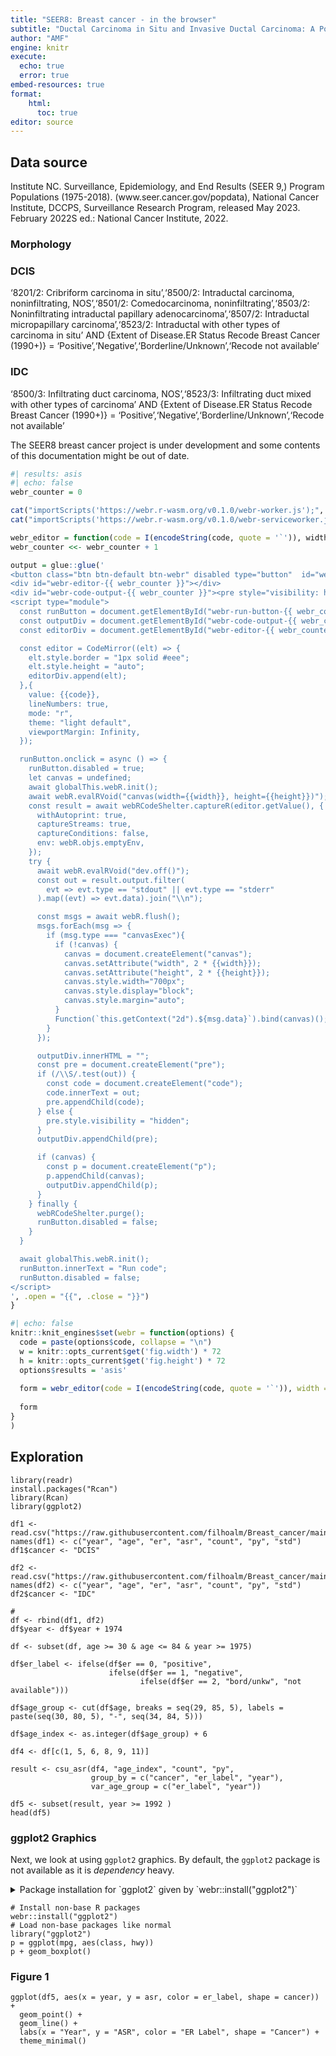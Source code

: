 ---
title: "SEER8: Breast cancer - in the browser"
subtitle: "Ductal Carcinoma in Situ and Invasive Ductal Carcinoma: A Population-based Perspective"
author: "AMF"
engine: knitr
execute:
  echo: true
  error: true
embed-resources: true
format:
    html: 
      toc: true
editor: source
---

## Data source

Institute NC. Surveillance, Epidemiology, and End Results (SEER 9,) Program Populations (1975-2018). (www.seer.cancer.gov/popdata), National Cancer Institute, DCCPS, Surveillance Research Program, released May 2023. February 2022S ed.: National Cancer Institute, 2022.

### Morphology

### DCIS

'8201/2: Cribriform carcinoma in situ','8500/2: Intraductal carcinoma, noninfiltrating, NOS','8501/2: Comedocarcinoma, noninfiltrating','8503/2: Noninfiltrating intraductal papillary adenocarcinoma','8507/2: Intraductal micropapillary carcinoma','8523/2: Intraductal with other types of carcinoma in situ' AND {Extent of Disease.ER Status Recode Breast Cancer (1990+)} = 'Positive','Negative','Borderline/Unknown','Recode not available'

### IDC

'8500/3: Infiltrating duct carcinoma, NOS','8523/3: Infiltrating duct mixed with other types of carcinoma' AND {Extent of Disease.ER Status Recode Breast Cancer (1990+)} = 'Positive','Negative','Borderline/Unknown','Recode not available'

::: callout-warning
The SEER8 breast cancer project is under development and some contents of this documentation might be out of date.
:::

```{=html}
<link rel="stylesheet" href="https://cdnjs.cloudflare.com/ajax/libs/codemirror/6.65.7/codemirror.min.css">
<style>
  .CodeMirror pre {
    background-color: unset !important;
  }
  .btn-webr {
    background-color: #EEEEEE;
    border-bottom-left-radius: 0;
    border-bottom-right-radius: 0;
  }
</style>
<script src="https://cdnjs.cloudflare.com/ajax/libs/codemirror/6.65.7/codemirror.min.js"></script>
<script src="https://cdnjs.cloudflare.com/ajax/libs/codemirror/6.65.7/mode/r/r.js"></script>
<script type="module">
  import { WebR } from "https://webr.r-wasm.org/v0.1.0/webr.mjs";
  globalThis.webR = new WebR({
    SW_URL: "/"
  });
  await globalThis.webR.init();
  globalThis.webRCodeShelter = await new globalThis.webR.Shelter();
  document.querySelectorAll(".btn-webr").forEach((btn) => {
    btn.innerText = "Run code";
    btn.disabled = false;
  });
</script>
```
```{r}
#| results: asis
#| echo: false
webr_counter = 0

cat("importScripts('https://webr.r-wasm.org/v0.1.0/webr-worker.js');", file = "webr-worker.js")
cat("importScripts('https://webr.r-wasm.org/v0.1.0/webr-serviceworker.js');", file = "webr-serviceworker.js")

webr_editor = function(code = I(encodeString(code, quote = '`')), width, height) { 
webr_counter <<- webr_counter + 1

output = glue::glue('
<button class="btn btn-default btn-webr" disabled type="button"  id="webr-run-button-{{ webr_counter }}">Loading webR...</button>
<div id="webr-editor-{{ webr_counter }}"></div>
<div id="webr-code-output-{{ webr_counter }}"><pre style="visibility: hidden"></pre></div>
<script type="module">
  const runButton = document.getElementById("webr-run-button-{{ webr_counter }}");
  const outputDiv = document.getElementById("webr-code-output-{{ webr_counter }}");
  const editorDiv = document.getElementById("webr-editor-{{ webr_counter }}");

  const editor = CodeMirror((elt) => {
    elt.style.border = "1px solid #eee";
    elt.style.height = "auto";
    editorDiv.append(elt);
  },{
    value: {{code}},
    lineNumbers: true,
    mode: "r",
    theme: "light default",
    viewportMargin: Infinity,
  });

  runButton.onclick = async () => {
    runButton.disabled = true;
    let canvas = undefined;
    await globalThis.webR.init();
    await webR.evalRVoid("canvas(width={{width}}, height={{height}})");
    const result = await webRCodeShelter.captureR(editor.getValue(), {
      withAutoprint: true,
      captureStreams: true,
      captureConditions: false,
      env: webR.objs.emptyEnv,
    });
    try {
      await webR.evalRVoid("dev.off()");
      const out = result.output.filter(
        evt => evt.type == "stdout" || evt.type == "stderr"
      ).map((evt) => evt.data).join("\\n");

      const msgs = await webR.flush();
      msgs.forEach(msg => {
        if (msg.type === "canvasExec"){
          if (!canvas) {
            canvas = document.createElement("canvas");
            canvas.setAttribute("width", 2 * {{width}});
            canvas.setAttribute("height", 2 * {{height}});
            canvas.style.width="700px";
            canvas.style.display="block";
            canvas.style.margin="auto";
          }
          Function(`this.getContext("2d").${msg.data}`).bind(canvas)();
        }
      });

      outputDiv.innerHTML = "";
      const pre = document.createElement("pre");
      if (/\\S/.test(out)) {
        const code = document.createElement("code");
        code.innerText = out;
        pre.appendChild(code);
      } else {
        pre.style.visibility = "hidden";
      }
      outputDiv.appendChild(pre);

      if (canvas) {
        const p = document.createElement("p");
        p.appendChild(canvas);
        outputDiv.appendChild(p);
      }
    } finally {
      webRCodeShelter.purge();
      runButton.disabled = false;
    }
  }

  await globalThis.webR.init();
  runButton.innerText = "Run code";
  runButton.disabled = false;
</script>
', .open = "{{", .close = "}}")
}
```

```{r}
#| echo: false
knitr::knit_engines$set(webr = function(options) {
  code = paste(options$code, collapse = "\n")
  w = knitr::opts_current$get('fig.width') * 72
  h = knitr::opts_current$get('fig.height') * 72
  options$results = 'asis'
  
  form = webr_editor(code = I(encodeString(code, quote = '`')), width = w, height = h)
  
  form
}
)
```

## Exploration

```{webr}
library(readr)
install.packages("Rcan")
library(Rcan)
library(ggplot2)

df1 <- read.csv("https://raw.githubusercontent.com/filhoalm/Breast_cancer/main/dataCheck/dcis.csv")
names(df1) <- c("year", "age", "er", "asr", "count", "py", "std")
df1$cancer <- "DCIS"

df2 <- read.csv("https://raw.githubusercontent.com/filhoalm/Breast_cancer/main/dataCheck/idc.csv")
names(df2) <- c("year", "age", "er", "asr", "count", "py", "std")
df2$cancer <- "IDC"

#
df <- rbind(df1, df2)
df$year <- df$year + 1974

df <- subset(df, age >= 30 & age <= 84 & year >= 1975)

df$er_label <- ifelse(df$er == 0, "positive",
                      ifelse(df$er == 1, "negative",
                             ifelse(df$er == 2, "bord/unkw", "not available")))

df$age_group <- cut(df$age, breaks = seq(29, 85, 5), labels = paste(seq(30, 80, 5), "-", seq(34, 84, 5)))

df$age_index <- as.integer(df$age_group) + 6

df4 <- df[c(1, 5, 6, 8, 9, 11)]

result <- csu_asr(df4, "age_index", "count", "py",
                  group_by = c("cancer", "er_label", "year"),
                  var_age_group = c("er_label", "year"))

df5 <- subset(result, year >= 1992 )
head(df5)

```
### ggplot2 Graphics

Next, we look at using `ggplot2` graphics. By default, the `ggplot2` package is not available as it is *dependency* heavy.

```{=html}
<details>
<summary>
Package installation for `ggplot2` given by `webr::install("ggplot2")`
</summary>
Downloading webR package: cli
Downloading webR package: glue
Downloading webR package: gtable
Downloading webR package: isoband
Downloading webR package: rlang
Downloading webR package: lifecycle
Downloading webR package: MASS
Downloading webR package: lattice
Downloading webR package: nlme
Downloading webR package: Matrix
Downloading webR package: mgcv
Downloading webR package: farver
Downloading webR package: labeling
Downloading webR package: colorspace
Downloading webR package: munsell
Downloading webR package: R6
Downloading webR package: RColorBrewer
Downloading webR package: viridisLite
Downloading webR package: scales
Downloading webR package: fansi
Downloading webR package: magrittr
Downloading webR package: utf8
Downloading webR package: vctrs
Downloading webR package: pillar
Downloading webR package: pkgconfig
Downloading webR package: tibble
Downloading webR package: withr
Downloading webR package: ggplot2
</details>
```
```{webr}
# Install non-base R packages
webr::install("ggplot2")
# Load non-base packages like normal
library("ggplot2")
p = ggplot(mpg, aes(class, hwy))
p + geom_boxplot()
```

### Figure 1

```{webr}
ggplot(df5, aes(x = year, y = asr, color = er_label, shape = cancer)) +
  geom_point() +
  geom_line() +
  labs(x = "Year", y = "ASR", color = "ER Label", shape = "Cancer") +
  theme_minimal()
```

